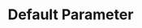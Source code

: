---
id: "q_ts5o6p7q"
questionType: "MULTIPLE_CHOICE"
title: "Default Parameter"
description: "How do you set a default value for a function parameter?"
difficulty: "EASY"
category: "Type Script"
options:
  - "function greet(name = 'Guest')"
  - "function greet(name: 'Guest')"
  - "function greet(name?: 'Guest')"
  - "function greet(name: string = 'Guest')"
correctAnswer: 3
---